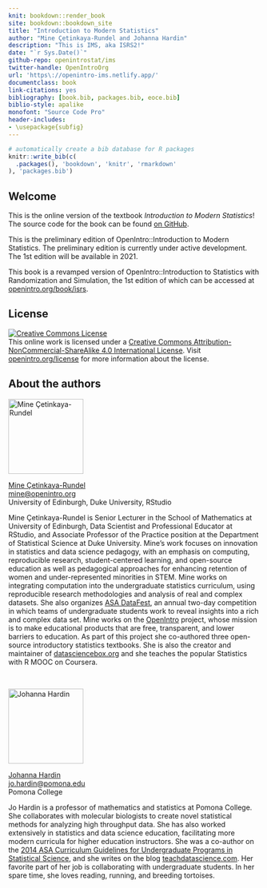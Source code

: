 ```yaml
---
knit: bookdown::render_book
site: bookdown::bookdown_site
title: "Introduction to Modern Statistics"
author: "Mine Çetinkaya-Rundel and Johanna Hardin"
description: "This is IMS, aka ISRS2!"
date: "`r Sys.Date()`"
github-repo: openintrostat/ims
twitter-handle: OpenIntroOrg
url: 'https\://openintro-ims.netlify.app/'
documentclass: book
link-citations: yes
bibliography: [book.bib, packages.bib, eoce.bib]
biblio-style: apalike
monofont: "Source Code Pro"
header-includes:
- \usepackage{subfig}
---
```


```r
# automatically create a bib database for R packages
knitr::write_bib(c(
  .packages(), 'bookdown', 'knitr', 'rmarkdown'
), 'packages.bib')
```

::: {.welcome}
# Welcome {.unnumbered}

This is the online version of the textbook *Introduction to Modern Statistics*!
<!--
This book may be downloaded as a free PDF at [openintro.org](http://www.openintro.org).
--> The source code for the book can be found [on GitHub](https://github.com/openintrostat/ims).

::: {.underconstruction}
This is the preliminary edition of OpenIntro::Introduction to Modern Statistics.
The preliminary edition is currently under active development.
The 1st edition will be available in 2021.

This book is a revamped version of OpenIntro::Introduction to Statistics with Randomization and Simulation, the 1st edition of which can be accessed at [openintro.org/book/isrs](https://www.openintro.org/book/isrs/).
:::

## License {.unnumbered}

<a rel="license" href="http://creativecommons.org/licenses/by-nc-sa/4.0/"><img src="https://i.creativecommons.org/l/by-nc-sa/4.0/88x31.png" alt="Creative Commons License" style="border-width:0"/></a><br />This online work is licensed under a <a rel="license" href="http://creativecommons.org/licenses/by-nc-sa/4.0/">Creative Commons Attribution-NonCommercial-ShareAlike 4.0 International License</a>.
Visit [openintro.org/license](https://www.openintro.org/license/) for more information about the license.

## About the authors {.unnumbered}

<img src="images/authors/mine.png" alt="Mine Çetinkaya-Rundel" class="cover" width="150" height="150"/>

[Mine Çetinkaya-Rundel](http://mine-cr.com/) <br> [mine\@openintro.org](mailto:mine@openintro.org){.email} <br> University of Edinburgh, Duke University, RStudio <br>

Mine Çetinkaya-Rundel is Senior Lecturer in the School of Mathematics at University of Edinburgh, Data Scientist and Professional Educator at RStudio, and Associate Professor of the Practice position at the Department of Statistical Science at Duke University.
Mine's work focuses on innovation in statistics and data science pedagogy, with an emphasis on computing, reproducible research, student-centered learning, and open-source education as well as pedagogical approaches for enhancing retention of women and under-represented minorities in STEM.
Mine works on integrating computation into the undergraduate statistics curriculum, using reproducible research methodologies and analysis of real and complex datasets.
She also organizes [ASA DataFest](https://ww2.amstat.org/education/datafest/), an annual two-day competition in which teams of undergraduate students work to reveal insights into a rich and complex data set.
Mine works on the [OpenIntro](openintro.org) project, whose mission is to make educational products that are free, transparent, and lower barriers to education.
As part of this project she co-authored three open-source introductory statistics textbooks.
She is also the creator and maintainer of [datasciencebox.org](https://datasciencebox.org/) and she teaches the popular Statistics with R MOOC on Coursera.

<br>

<img src="images/authors/jo.png" alt="Johanna Hardin" class="cover" width="150" height="150"/>

[Johanna Hardin](https://research.pomona.edu/johardin/) <br> [jo.hardin\@pomona.edu](mailto:jo.hardin@pomona.edu){.email} <br> Pomona College <br>

Jo Hardin is a professor of mathematics and statistics at Pomona College.
She collaborates with molecular biologists to create novel statistical methods for analyzing high throughput data.
She has also worked extensively in statistics and data science education, facilitating more modern curricula for higher education instructors.
She was a co-author on the [2014 ASA Curriculum Guidelines for Undergraduate Programs in Statistical Science](https://www.amstat.org/asa/education/Curriculum-Guidelines-for-Undergraduate-Programs-in-Statistical-Science.aspx), and she writes on the blog [teachdatascience.com](https://teachdatascience.com/).
Her favorite part of her job is collaborating with undergraduate students.
In her spare time, she loves reading, running, and breeding tortoises.
:::

